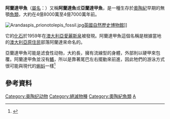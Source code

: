 {{Automatic Taxobox
| taxon = Arandaspis
| authority = Ritchie & Gilbert-Tomlinson, 1977
| status = fossil
| image = Arandaspis NT.jpg
| fossil_range = {{fossil range|480|470}}[[奧陶紀|奧陶紀]]早期
| type_species = '''鋸鱗亞蘭達甲魚 ''A. prionotolepis'''''
| type_species_authority = Ritchie & Gilbert-Tomlinson, 1977
}}

'''阿蘭達甲魚'''（[[學名|屬名]]：{{lang|la|'''''Arandaspis prionotolepis'''''}}）又稱'''阿蘭達魚'''或'''亞蘭達甲魚'''，是一種生存於[[奧陶紀|奧陶紀]]早期的無顎[[魚類|魚類]]，大約在4億8000萬至4億7000萬年前。

[[File:Arandaspis_prionotolepis_fossil.jpg|left]][[英國自然歷史博物館|英國自然歷史博物館]]]]

它的[[化石|化石]]於1959年在[[澳大利亞|澳大利亞]][[愛麗斯泉|愛麗斯泉]]被發現。阿蘭達甲魚這個名稱是根據當地的[[澳大利亞原住民|澳大利亞原住民]]部落阿蘭達來命名的。

亞蘭達甲魚可能是滤食性动物，大約{{convert|15|cm|in}}長，擁有流線型的身體，外部則以硬甲來包覆。阿蘭達甲魚並沒有[[鰭|鰭]]，所以是靠著尾巴左右擺動來前進，因此牠們的游泳方式很可能與現代的[[蝌蚪|蝌蚪]]一樣<ref name=EoDP>{{cite book |editor=Palmer, D.|year=1999 |title= The Marshall Illustrated Encyclopedia of Dinosaurs and Prehistoric Animals|publisher= Marshall Editions|location=London|page= 23|isbn= 1-84028-152-9}}</ref>

==參考資料==
{{reflist}}
{{Taxonbar}}
[[Category:奥陶纪动物|Category:奥陶纪动物]]
[[Category:絕滅物種|Category:絕滅物種]]
[[Category:奧陶紀魚類|Category:奧陶紀魚類]]
[[Category:_1977年描述的分类群|A]]